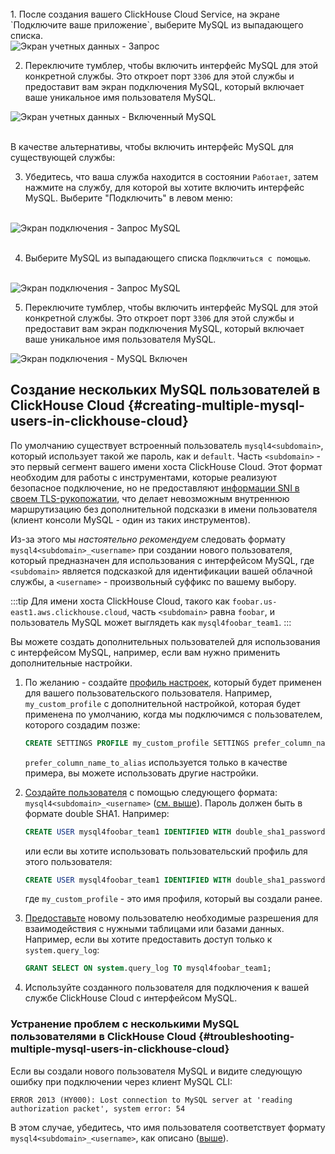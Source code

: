 
<br/>
1. После создания вашего ClickHouse Cloud Service, на экране `Подключите ваше приложение`, выберите MySQL из выпадающего списка.
<br/>

<div class="eighty-percent">
    <img src={mysql_1} class="image" alt="Экран учетных данных - Запрос" />
</div>

2. Переключите тумблер, чтобы включить интерфейс MySQL для этой конкретной службы. Это откроет порт `3306` для этой службы и предоставит вам экран подключения MySQL, который включает ваше уникальное имя пользователя MySQL.

<div class="eighty-percent">
    <img src={mysql_2} class="image" alt="Экран учетных данных - Включенный MySQL" />
</div>
<br/>

В качестве альтернативы, чтобы включить интерфейс MySQL для существующей службы:

3. Убедитесь, что ваша служба находится в состоянии `Работает`, затем нажмите на службу, для которой вы хотите включить интерфейс MySQL. Выберите "Подключить" в левом меню:

<br/>
<div class="eighty-percent">
    <img src={mysql_3} class="image" alt="Экран подключения - Запрос MySQL" />
</div>
<br/>

4. Выберите MySQL из выпадающего списка `Подключиться с помощью`.

<br/>
<img src={mysql_4} class="image" alt="Экран подключения - Запрос MySQL" />
<br/>

5. Переключите тумблер, чтобы включить интерфейс MySQL для этой конкретной службы. Это откроет порт `3306` для этой службы и предоставит вам экран подключения MySQL, который включает ваше уникальное имя пользователя MySQL.

<img src={mysql_5} class="image" alt="Экран подключения - MySQL Включен" />

## Создание нескольких MySQL пользователей в ClickHouse Cloud {#creating-multiple-mysql-users-in-clickhouse-cloud}

По умолчанию существует встроенный пользователь `mysql4<subdomain>`, который использует такой же пароль, как и `default`. Часть `<subdomain>` - это первый сегмент вашего имени хоста ClickHouse Cloud. Этот формат необходим для работы с инструментами, которые реализуют безопасное подключение, но не предоставляют [информации SNI в своем TLS-рукопожатии](https://www.cloudflare.com/learning/ssl/what-is-sni), что делает невозможным внутреннюю маршрутизацию без дополнительной подсказки в имени пользователя (клиент консоли MySQL - один из таких инструментов).

Из-за этого мы _настоятельно рекомендуем_ следовать формату `mysql4<subdomain>_<username>` при создании нового пользователя, который предназначен для использования с интерфейсом MySQL, где `<subdomain>` является подсказкой для идентификации вашей облачной службы, а `<username>` - произвольный суффикс по вашему выбору.

:::tip
Для имени хоста ClickHouse Cloud, такого как `foobar.us-east1.aws.clickhouse.cloud`, часть `<subdomain>` равна `foobar`, и пользователь MySQL может выглядеть как `mysql4foobar_team1`.
:::

Вы можете создать дополнительных пользователей для использования с интерфейсом MySQL, например, если вам нужно применить дополнительные настройки.

1. По желанию - создайте [профиль настроек](/sql-reference/statements/create/settings-profile), который будет применен для вашего пользовательского пользователя. Например, `my_custom_profile` с дополнительной настройкой, которая будет применена по умолчанию, когда мы подключимся с пользователем, которого создадим позже:

    ```sql
    CREATE SETTINGS PROFILE my_custom_profile SETTINGS prefer_column_name_to_alias=1;
    ```

    `prefer_column_name_to_alias` используется только в качестве примера, вы можете использовать другие настройки.
2. [Создайте пользователя](/sql-reference/statements/create/user) с помощью следующего формата: `mysql4<subdomain>_<username>` ([см. выше](#creating-multiple-mysql-users-in-clickhouse-cloud)). Пароль должен быть в формате double SHA1. Например:

    ```sql
    CREATE USER mysql4foobar_team1 IDENTIFIED WITH double_sha1_password BY 'YourPassword42$';
    ```

    или если вы хотите использовать пользовательский профиль для этого пользователя:

    ```sql
    CREATE USER mysql4foobar_team1 IDENTIFIED WITH double_sha1_password BY 'YourPassword42$' SETTINGS PROFILE 'my_custom_profile';
    ```

    где `my_custom_profile` - это имя профиля, который вы создали ранее.
3. [Предоставьте](/sql-reference/statements/grant) новому пользователю необходимые разрешения для взаимодействия с нужными таблицами или базами данных. Например, если вы хотите предоставить доступ только к `system.query_log`:

    ```sql
    GRANT SELECT ON system.query_log TO mysql4foobar_team1;
    ```

4. Используйте созданного пользователя для подключения к вашей службе ClickHouse Cloud с интерфейсом MySQL.

### Устранение проблем с несколькими MySQL пользователями в ClickHouse Cloud {#troubleshooting-multiple-mysql-users-in-clickhouse-cloud}

Если вы создали нового пользователя MySQL и видите следующую ошибку при подключении через клиент MySQL CLI:

```
ERROR 2013 (HY000): Lost connection to MySQL server at 'reading authorization packet', system error: 54
```

В этом случае, убедитесь, что имя пользователя соответствует формату `mysql4<subdomain>_<username>`, как описано ([выше](#creating-multiple-mysql-users-in-clickhouse-cloud)).
